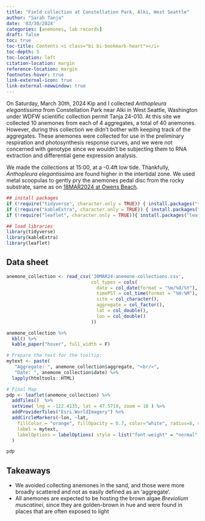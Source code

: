 ```yaml
---
title: "Field collection at Constellation Park, Alki, West Seattle"
author: "Sarah Tanja"
date: '03/30/2024'
categories: [anemones, lab records]
draft: false
toc: true
toc-title: Contents <i class="bi bi-bookmark-heart"></i>
toc-depth: 5
toc-location: left
citation-location: margin
reference-location: margin
footnotes-hover: true
link-external-icon: true
link-external-newwindow: true
---
```


On Saturday, March 30th, 2024 Kip and I collected *Anthopleura elegantissima* from Constellation Park near Alki in West Seattle, Washington under WDFW scientific collection permit Tanja 24-010. At this site we collected 10 anemones from each of 4 aggregates, a total of 40 anemones. However, during this collection we didn't bother with keeping track of the aggregates. These anemones were collected for use in the preliminary respiration and photosynthesis response curves, and we were not concerned with genotype since we wouldn't be subjecting them to RNA extraction and differential gene expression analysis.

We made the collections at 15:00, at a -0.4ft low tide. Thankfully, *Anthopleura elegantissima* are found higher in the intertidal zone. We used metal scoopulas to gently pry the anemones pedal disc from the rocky substrate, same as on [18MAR2024 at Owens Beach](18MAR24-owens-beach.qmd).

```r
## install packages
if (!require("tidyverse", character.only = TRUE)) { install.packages("tidyverse")}
if (!require("kableExtra", character.only = TRUE)) { install.packages("kableExtra")}
if (!require("leaflet", character.only = TRUE)){ install.packages("leaflet")}
```

```r
## load libraries
library(tidyverse)
library(kableExtra)
library(leaflet)
```

## Data sheet

```r
anemone_collection <- read_csv('30MAR24-anemone-collections.csv',
                               col_types = cols(
                                 date = col_date(format = "%m/%d/%Y"),
                                 timePST = col_time(format = "%H:%M"),
                                 site = col_character(),
                                 aggregate = col_factor(),
                                 lat = col_double(),
                                 lon = col_double()
                               ))
```

```r
anemone_collection %>%
  kbl() %>%
  kable_paper("hover", full_width = F)

# Prepare the text for the tooltip:
mytext <- paste(
   "Aggregate: ", anemone_collection$aggregate, "<br/>", 
   "Date: ", anemone_collection$date) %>%
  lapply(htmltools::HTML)

# Final Map
pdp <- leaflet(anemone_collection) %>% 
  addTiles()  %>% 
  setView( lng = -122.4135, lat = 47.5719, zoom = 18 ) %>% 
  addProviderTiles("Esri.WorldImagery") %>% 
  addCircleMarkers(~lon, ~lat, 
    fillColor = "orange", fillOpacity = 0.7, color="white", radius=8, stroke=FALSE,
    label = mytext,
    labelOptions = labelOptions( style = list("font-weight" = "normal", padding = "3px 8px"), textsize = "13px", direction = "auto")
  )

pdp
```

## Takeaways

-   We avoided collecting anemones in the sand, and those were more broadly scattered and not as easily defined as an 'aggregate'.
-   All anemones are expected to be hosting the brown algae *Breviolium muscatinei*, since they are golden-brown in hue and were found in places that are often exposed to light
